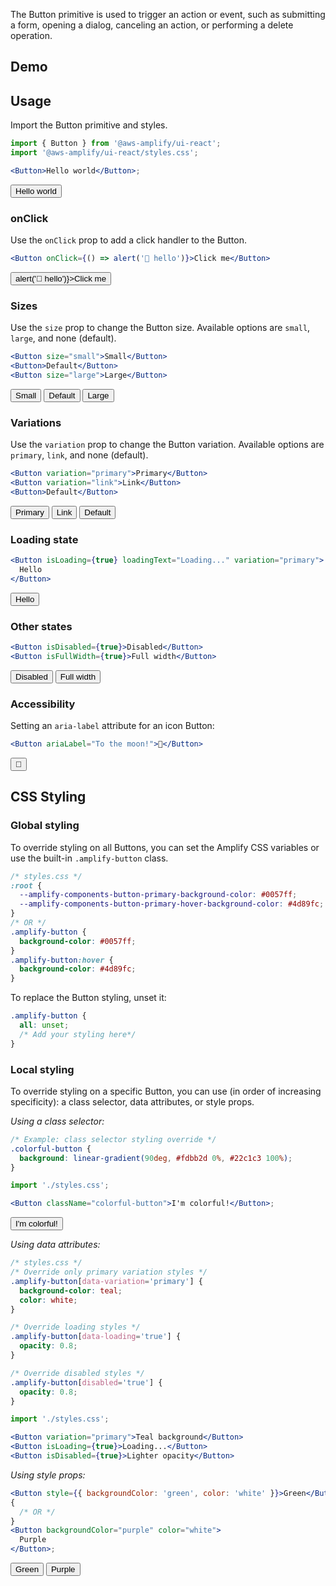 
The Button primitive is used to trigger an action or event, such as submitting a form, opening a dialog, canceling an action, or performing a delete operation.

## Demo

<ButtonDemo />

## Usage

Import the Button primitive and styles.

```jsx
import { Button } from '@aws-amplify/ui-react';
import '@aws-amplify/ui-react/styles.css';

<Button>Hello world</Button>;
```

<Example>
  <Button>Hello world</Button>
</Example>

### onClick

Use the `onClick` prop to add a click handler to the Button.

```jsx
<Button onClick={() => alert('👋 hello')}>Click me</Button>
```

<Example>
  <Button onClick={() => alert('👋 hello')}>Click me</Button>
</Example>

### Sizes

Use the `size` prop to change the Button size. Available options are `small`, `large`, and none (default).

```jsx
<Button size="small">Small</Button>
<Button>Default</Button>
<Button size="large">Large</Button>
```

<Example>
  <Button size="small">Small</Button>
  <Button>Default</Button>
  <Button size="large">Large</Button>
</Example>

### Variations

Use the `variation` prop to change the Button variation. Available options are `primary`, `link`, and none (default).

```jsx
<Button variation="primary">Primary</Button>
<Button variation="link">Link</Button>
<Button>Default</Button>
```

<Example>
  <Button variation="primary">Primary</Button>
  <Button variation="link">Link</Button>
  <Button>Default</Button>
</Example>

### Loading state

```jsx
<Button isLoading={true} loadingText="Loading..." variation="primary">
  Hello
</Button>
```

<Example>
  <Button isLoading={true} loadingText="Loading..." variation="primary">
    Hello
  </Button>
</Example>

### Other states

```jsx
<Button isDisabled={true}>Disabled</Button>
<Button isFullWidth={true}>Full width</Button>
```

<Example>
  <Button isDisabled={true}>Disabled</Button>
  <Button isFullWidth={true}>Full width</Button>
</Example>

### Accessibility

Setting an `aria-label` attribute for an icon Button:

```jsx
<Button ariaLabel="To the moon!">🚀</Button>
```

<Example>
  <Button ariaLabel="To the moon!">🚀</Button>
</Example>

## CSS Styling

### Global styling

To override styling on all Buttons, you can set the Amplify CSS variables or use the built-in `.amplify-button` class.

```css
/* styles.css */
:root {
  --amplify-components-button-primary-background-color: #0057ff;
  --amplify-components-button-primary-hover-background-color: #4d89fc;
}
/* OR */
.amplify-button {
  background-color: #0057ff;
}
.amplify-button:hover {
  background-color: #4d89fc;
}
```

To replace the Button styling, unset it:

```css
.amplify-button {
  all: unset;
  /* Add your styling here*/
}
```

### Local styling

To override styling on a specific Button, you can use (in order of increasing specificity): a class selector, data attributes, or style props.

_Using a class selector:_

```css
/* Example: class selector styling override */
.colorful-button {
  background: linear-gradient(90deg, #fdbb2d 0%, #22c1c3 100%);
}
```

```jsx
import './styles.css';

<Button className="colorful-button">I'm colorful!</Button>;
```

<Example>
  <Button className="colorful-button">I'm colorful!</Button>
</Example>

_Using data attributes:_

```css
/* styles.css */
/* Override only primary variation styles */
.amplify-button[data-variation='primary'] {
  background-color: teal;
  color: white;
}

/* Override loading styles */
.amplify-button[data-loading='true'] {
  opacity: 0.8;
}

/* Override disabled styles */
.amplify-button[disabled='true'] {
  opacity: 0.8;
}
```

```jsx
import './styles.css';

<Button variation="primary">Teal background</Button>
<Button isLoading={true}>Loading...</Button>
<Button isDisabled={true}>Lighter opacity</Button>
```

_Using style props:_

```jsx
<Button style={{ backgroundColor: 'green', color: 'white' }}>Green</Button>;
{
  /* OR */
}
<Button backgroundColor="purple" color="white">
  Purple
</Button>;
```

<Example>
  <Button style={{ backgroundColor: 'green', color: 'white' }}>Green</Button>
  <Button backgroundColor="purple" color="white">
    Purple
  </Button>
</Example>
